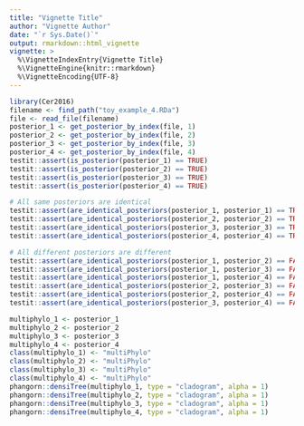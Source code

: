 ```yaml
---
title: "Vignette Title"
author: "Vignette Author"
date: "`r Sys.Date()`"
output: rmarkdown::html_vignette
vignette: >
  %\VignetteIndexEntry{Vignette Title}
  %\VignetteEngine{knitr::rmarkdown}
  %\VignetteEncoding{UTF-8}
---
```


```r
library(Cer2016)
filename <- find_path("toy_example_4.RDa")
file <- read_file(filename)
posterior_1 <- get_posterior_by_index(file, 1)
posterior_2 <- get_posterior_by_index(file, 2)
posterior_3 <- get_posterior_by_index(file, 3)
posterior_4 <- get_posterior_by_index(file, 4)
testit::assert(is_posterior(posterior_1) == TRUE)
testit::assert(is_posterior(posterior_2) == TRUE)
testit::assert(is_posterior(posterior_3) == TRUE)
testit::assert(is_posterior(posterior_4) == TRUE)

# All same posteriors are identical
testit::assert(are_identical_posteriors(posterior_1, posterior_1) == TRUE)
testit::assert(are_identical_posteriors(posterior_2, posterior_2) == TRUE)
testit::assert(are_identical_posteriors(posterior_3, posterior_3) == TRUE)
testit::assert(are_identical_posteriors(posterior_4, posterior_4) == TRUE)

# All different posteriors are different
testit::assert(are_identical_posteriors(posterior_1, posterior_2) == FALSE)
testit::assert(are_identical_posteriors(posterior_1, posterior_3) == FALSE)
testit::assert(are_identical_posteriors(posterior_1, posterior_4) == FALSE)
testit::assert(are_identical_posteriors(posterior_2, posterior_3) == FALSE)
testit::assert(are_identical_posteriors(posterior_2, posterior_4) == FALSE)
testit::assert(are_identical_posteriors(posterior_3, posterior_4) == FALSE)
```

```r
multiphylo_1 <- posterior_1
multiphylo_2 <- posterior_2
multiphylo_3 <- posterior_3
multiphylo_4 <- posterior_4
class(multiphylo_1) <- "multiPhylo"
class(multiphylo_2) <- "multiPhylo"
class(multiphylo_3) <- "multiPhylo"
class(multiphylo_4) <- "multiPhylo"
phangorn::densiTree(multiphylo_1, type = "cladogram", alpha = 1)
phangorn::densiTree(multiphylo_2, type = "cladogram", alpha = 1)
phangorn::densiTree(multiphylo_3, type = "cladogram", alpha = 1)
phangorn::densiTree(multiphylo_4, type = "cladogram", alpha = 1)
```
